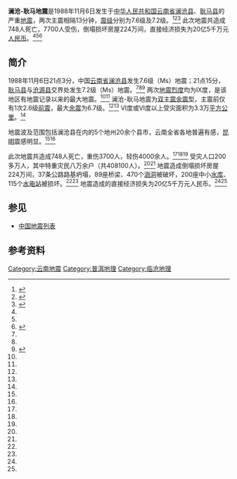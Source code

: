 {{NoteTA |G1=Earthquake}}
{{Expand English|1988 Lancang earthquake|date=July 2021}}
'''澜沧-耿马地震'''是1988年11月6日发生于[[中华人民共和国|中华人民共和国]][[云南省|云南省]][[澜沧拉祜族自治县|澜沧县]]、[[耿马县|耿马县]]的严重[[地震|地震]]，两次主震相隔13分钟，[[面波震级|震级]]分别为7.6级及7.2级。<ref name=":0">{{Cite web|title=1988年11月6日云南省澜沧-耿马7.6、7.2级地震|url=https://data.earthquake.cn/data/data/zhenli/zhwei/html/zhenli082.htm|accessdate=|author=杨继登，王世芹|date=|format=|publisher=中国国家地震科学数据中心|language=|archive-date=2021年7月11日|archive-url=https://web.archive.org/web/20210711093432/https://data.earthquake.cn/data/data/zhenli/zhwei/html/zhenli082.htm|dead-url=no}}</ref><ref name=":1">{{Cite web|title=澜沧——耿马发生强烈地震|url=http://gb.oversea.cnki.net/KCMS/detail/detail.aspx?filename=N2006040728001717&dbcode=CYFD&dbname=CYFD|accessdate=2020-11-22|author=罗荣联|date=|format=|work=|publisher=云南年鉴杂志社|language=}}{{Dead link}}</ref><ref name=":2">{{Cite web|title=1988年云南澜沧-耿马7.6级、7.2级地震|url=https://epaper.tibet3.com/xhdsb/html/2010-05/16/content_686103.htm|accessdate=2020-11-22|author=|date=2010年5月16日|format=|work=|publisher=西海都市报|language=|archive-date=2021-03-22|archive-url=https://web.archive.org/web/20210322135659/https://epaper.tibet3.com/xhdsb/html/2010-05/16/content_686103.htm|dead-url=no}}</ref> 此次地震共造成748人死亡，7700人受伤，倒塌损坏房屋224万间，直接经济损失为20亿5千万元[[人民币|人民币]]。<ref name=":0" /><ref name=":2" /><ref name=":3">{{Cite web|title=云南50多年发生15次6级以上强地震|url=http://www1.peopledaily.com.cn/GB/shehui/8217/30171/30172/2139144.html|accessdate=2020-11-22|author=|date=|format=|work=|publisher=人民网|language=|archive-date=2004-02-28|archive-url=https://web.archive.org/web/20040228143444/http://www.peopledaily.com.cn/GB/shehui/8217/30171/30172/2139144.html|dead-url=no}}</ref>

== 简介 ==
1988年11月6日21点3分，中国[[云南省|云南省]][[澜沧拉祜族自治县|澜沧县]]发生7.6级（Ms）地震；21点15分，[[耿马县|耿马县]]与[[沧源县|沧源县]]交界处发生7.2级（Ms）地震。<ref name=":0" /><ref name=":1" /><ref>{{Cite journal|title=1988年11月6日澜沧-耿马地震余震的近场研究临时报告|author=王鸣 王培德 周家玉 瞿江 倪晓希 倪江川 陈运泰 吴大铭|url=http://www.cqvip.com/qk/98587a/1990002/4001652452.html|journal=《防灾减灾学报》|issue=2|doi=|others=|year=1990|volume=|page=|pmid=}}</ref> 两次[[地震烈度|地震烈度]]均为Ⅸ度，是该地区有地震记录以来的最大地震。<ref name=":0" /><ref name=":2" /> 澜沧-耿马地震为[[地震序列|双主震余震型]]，主震前仅有1次2.6级[[前震|前震]]，最大[[餘震|余震]]为6.7级。<ref name=":0" /><ref name=":2" /> Ⅵ度或Ⅵ度以上受灾面积为3.3万[[平方公里|平方公里]]。<ref name=":0" />

地震波及范围包括澜沧县在内的5个地州20余个县市，云南全省各地普遍有感，[[昆明市|昆明]]震感明显。<ref name=":0" /><ref name=":1" />

此次地震共造成748人死亡，重伤3700人，轻伤4000余人。<ref name=":0" /><ref name=":2" /><ref name=":3" /> 受灾人口200多万人，其中特重灾民八万余户（共408100人）。<ref name=":0" /><ref name=":2" /> 地震造成倒塌损坏房屋224万间，37条公路路基坍塌，89座桥梁、470个[[涵洞|涵洞]]被破坏，200座中小[[水库|水库]]、115个[[水电站|水电站]]被损坏。<ref name=":0" /><ref name=":2" /> 地震造成的直接经济损失为20亿5千万元人民币。<ref name=":0" /><ref name=":2" /> 

== 参见 ==

* [[中国地震列表|中国地震列表]]

== 参考资料 ==
<references />{{中国地震}}
{{云南历史|中华人民共和国}}
{{云南地理|地质}}

[[Category:云南地震|Category:云南地震]]
[[Category:普洱地理|Category:普洱地理]]
[[Category:临沧地理|Category:临沧地理]]